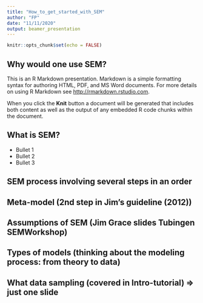 ```yaml
---
title: "How_to_get_started_with_SEM"
author: "FP"
date: "11/11/2020"
output: beamer_presentation
---
```


```r
knitr::opts_chunk$set(echo = FALSE)
```

## Why would one use SEM?

This is an R Markdown presentation. Markdown is a simple formatting syntax for authoring HTML, PDF, and MS Word documents. For more details on using R Markdown see <http://rmarkdown.rstudio.com>.

When you click the **Knit** button a document will be generated that includes both content as well as the output of any embedded R code chunks within the document.

## What is SEM?

- Bullet 1
- Bullet 2
- Bullet 3

## SEM process involving several steps in an order

## Meta-model (2nd step in Jim’s guideline (2012))

## Assumptions of SEM (Jim Grace slides Tubingen SEMWorkshop)

## Types of models (thinking about the modeling process: from theory to data)

## What data sampling (covered in Intro-tutorial) ⇒ just one slide

